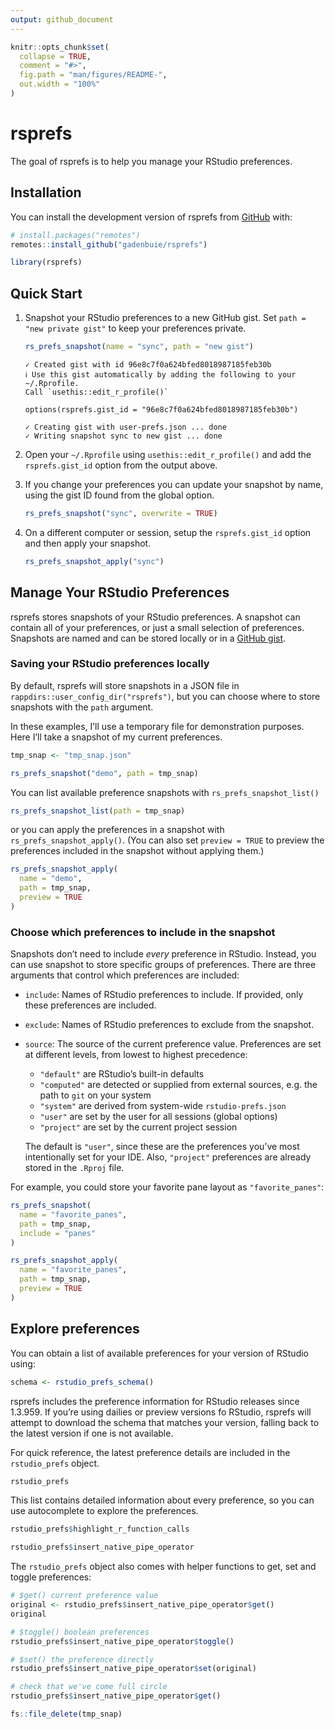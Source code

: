 ```yaml
---
output: github_document
---
```


<!-- README.md is generated from README.Rmd. Please edit that file -->

```r
knitr::opts_chunk$set(
  collapse = TRUE,
  comment = "#>",
  fig.path = "man/figures/README-",
  out.width = "100%"
)
```

# rsprefs

<!-- badges: start -->
<!-- badges: end -->

The goal of rsprefs is to help you manage your RStudio preferences.

## Installation

You can install the development version of rsprefs from [GitHub](https://github.com/) with:

``` r
# install.packages("remotes")
remotes::install_github("gadenbuie/rsprefs")
```

```r
library(rsprefs)
```

## Quick Start

1. Snapshot your RStudio preferences to a new GitHub gist.
   Set `path = "new private gist"` to keep your preferences private.
   
   ```r
   rs_prefs_snapshot(name = "sync", path = "new gist")
   ```
   ```
   ✓ Created gist with id 96e8c7f0a624bfed8018987185feb30b
   ℹ Use this gist automatically by adding the following to your ~/.Rprofile.
   Call `usethis::edit_r_profile()`     
  
   options(rsprefs.gist_id = "96e8c7f0a624bfed8018987185feb30b")
  
   ✓ Creating gist with user-prefs.json ... done
   ✓ Writing snapshot sync to new gist ... done
   ```
  
2. Open your `~/.Rprofile` using `usethis::edit_r_profile()` and add the `rsprefs.gist_id` option from the output above.

3. If you change your preferences you can update your snapshot by name, using the gist ID found from the global option.

   ```r
   rs_prefs_snapshot("sync", overwrite = TRUE)
   ```
   
4. On a different computer or session, setup the `rsprefs.gist_id` option and then apply your snapshot.

   ```r
   rs_prefs_snapshot_apply("sync")
   ```

## Manage Your RStudio Preferences

rsprefs stores snapshots of your RStudio preferences.
A snapshot can contain all of your preferences, or just a small selection of preferences.
Snapshots are named and can be stored locally or in a [GitHub gist](https://gist.github.com).

### Saving your RStudio preferences locally

By default, rsprefs will store snapshots in a JSON file in `rappdirs::user_config_dir("rsprefs")`,
but you can choose where to store snapshots with the `path` argument.

In these examples, I'll use a temporary file for demonstration purposes.
Here I'll take a snapshot of my current preferences.

```r
tmp_snap <- "tmp_snap.json"

rs_prefs_snapshot("demo", path = tmp_snap)
```

You can list available preference snapshots with `rs_prefs_snapshot_list()`

```r
rs_prefs_snapshot_list(path = tmp_snap)
```

or you can apply the preferences in a snapshot with `rs_prefs_snapshot_apply()`.
(You can also set `preview = TRUE` to preview the preferences included in the snapshot without applying them.)

```r
rs_prefs_snapshot_apply(
  name = "demo", 
  path = tmp_snap, 
  preview = TRUE
)
```

### Choose which preferences to include in the snapshot

Snapshots don't need to include _every_ preference in RStudio.
Instead, you can use snapshot to store specific groups of preferences.
There are three arguments that control which preferences are included:

- `include`: Names of RStudio preferences to include.
  If provided, only these preferences are included.
- `exclude`: Names of RStudio preferences to exclude from the snapshot.
- `source`: The source of the current preference value.
  Preferences are set at different levels, from lowest to highest precedence:

  - `"default"` are RStudio's built-in defaults
  - `"computed"` are detected or supplied from external sources, e.g. the
    path to `git` on your system
  - `"system"` are derived from system-wide `rstudio-prefs.json`
  - `"user"` are set by the user for all sessions (global options)
  - `"project"` are set by the current project session
  
  The default is `"user"`, since these are the preferences you've most
  intentionally set for your IDE. Also, `"project"` preferences are already
  stored in the `.Rproj` file.
  
For example, you could store your favorite pane layout as `"favorite_panes"`:

```r
rs_prefs_snapshot(
  name = "favorite_panes", 
  path = tmp_snap,
  include = "panes"
)

rs_prefs_snapshot_apply(
  name = "favorite_panes",
  path = tmp_snap,
  preview = TRUE
)
```
  
## Explore preferences

You can obtain a list of available preferences for your version of RStudio using:

```r
schema <- rstudio_prefs_schema()
```

rsprefs includes the preference information for RStudio releases since 1.3.959.
If you're using dailies or preview versions fo RStudio, rsprefs will attempt to download the schema that matches your version, falling back to the latest version if one is not available.

For quick reference, the latest preference details are included in the `rstudio_prefs` object.

```r
rstudio_prefs
```

This list contains detailed information about every preference, so you can use autocomplete to explore the preferences.

```r
rstudio_prefs$highlight_r_function_calls
```

```r
rstudio_prefs$insert_native_pipe_operator
```

The `rstudio_prefs` object also comes with helper functions to get, set and toggle preferences:

```r
# $get() current preference value
original <- rstudio_prefs$insert_native_pipe_operator$get()
original

# $toggle() boolean preferences
rstudio_prefs$insert_native_pipe_operator$toggle()

# $set() the preference directly
rstudio_prefs$insert_native_pipe_operator$set(original)

# check that we've come full circle
rstudio_prefs$insert_native_pipe_operator$get()
```

```r
fs::file_delete(tmp_snap)
```
